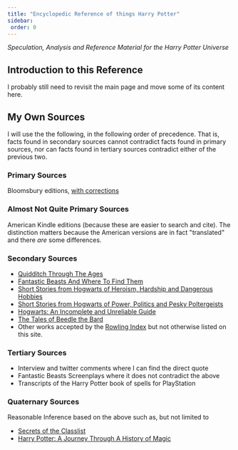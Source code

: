 ```yaml
---
title: "Encyclopedic Reference of things Harry Potter"
sidebar:
 order: 0
---
```


*Speculation, Analysis and Reference Material for the Harry Potter Universe*

## Introduction to this Reference

I probably still need to revisit the main page and move some of its content here. 

## My Own Sources

I will use the the following, in the following order of precedence.  That is, facts found in secondary sources cannot contradict facts found in primary sources, nor can facts found in tertiary sources contradict either of the previous two. 

### Primary Sources 
Bloomsbury editions, [with corrections][]

[with corrections]: <https://www.hp-lexicon.org/differences-changes-text/>

### Almost Not Quite Primary Sources
American Kindle editions (because these are easier to search and cite).  The distinction matters because the American versions are in fact "translated" and there *are* some differences. 

### Secondary Sources
* [Quidditch Through The Ages](https://www.goodreads.com/book/show/111450.Quidditch_Through_the_Ages)
* [Fantastic Beasts And Where To Find Them](https://www.goodreads.com/book/show/41899.Fantastic_Beasts_and_Where_to_Find_Them)
* [Short Stories from Hogwarts of Heroism, Hardship and Dangerous Hobbies](https://www.goodreads.com/book/show/31538635-short-stories-from-hogwarts-of-heroism-hardship-and-dangerous-hobbies)
* [Short Stories from Hogwarts of Power, Politics and Pesky Poltergeists](https://www.goodreads.com/book/show/31538614-short-stories-from-hogwarts-of-power-politics-and-pesky-poltergeists)
* [Hogwarts: An Incomplete and Unreliable Guide](https://www.goodreads.com/book/show/31538647-hogwarts)
* [The Tales of Beedle the Bard](https://www.goodreads.com/book/show/3950967-the-tales-of-beedle-the-bard)
* Other works accepted by the [Rowling Index](https://www.rowlingindex.org/) but
  not otherwise listed on this site.

### Tertiary Sources
* Interview and twitter comments where I can find the direct quote
* Fantastic Beasts Screenplays where it does not contradict the above
* Transcripts of the Harry Potter book of spells for PlayStation

### Quaternary Sources
Reasonable Inference based on the above such as, but not limited to
* [Secrets of the Classlist](https://www.goodreads.com/book/show/25464490-secrets-of-the-classlist)
* [Harry Potter: A Journey Through A History of Magic](https://www.goodreads.com/book/show/36068753-harry-potter)


